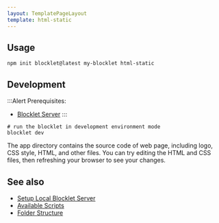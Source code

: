 ```yaml
---
layout: TemplatePageLayout
template: html-static
---
```


<TemplateInfo templateName="html-static" />

## Usage

```shell
npm init blocklet@latest my-blocklet html-static
```

## Development

:::Alert
Prerequisites: 

- [Blocklet Server](https://developer.blocklet.io/docs/en/quick-start/blocklet-server)
:::

```shell
# run the blocklet in development environment mode
blocklet dev
```

The app directory contains the source code of web page, including logo, CSS style, HTML, and other files. You can try editing the HTML and CSS files, then refreshing your browser to see your changes.

## See also

- [Setup Local Blocklet Server](https://developer.blocklet.io/docs/en/quick-start/blocklet-server)
- [Available Scripts](/reference/npm-scripts)
- [Folder Structure](/reference/blocklet-structure)
